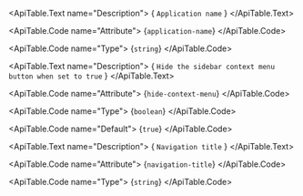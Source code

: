 <ApiTable id="property-applicationName">
  <ApiTable.PropertyHeader name="applicationName" singleFramework="">
  </ApiTable.PropertyHeader>

  <ApiTable.Text name="Description">
    { `Application name` }
  </ApiTable.Text>

  <ApiTable.Code name="Attribute">
    {`application-name`}
  </ApiTable.Code>

  <ApiTable.Code name="Type">
   {`string`}
  </ApiTable.Code>


</ApiTable>
<ApiTable id="property-hideContextMenu">
  <ApiTable.PropertyHeader name="hideContextMenu" singleFramework="">
  </ApiTable.PropertyHeader>

  <ApiTable.Text name="Description">
    { `Hide the sidebar context menu button when set to true` }
  </ApiTable.Text>

  <ApiTable.Code name="Attribute">
    {`hide-context-menu`}
  </ApiTable.Code>

  <ApiTable.Code name="Type">
   {`boolean`}
  </ApiTable.Code>

  <ApiTable.Code name="Default">
    {`true`}
  </ApiTable.Code>

</ApiTable>
<ApiTable id="property-navigationTitle">
  <ApiTable.PropertyHeader name="navigationTitle" singleFramework="">
  </ApiTable.PropertyHeader>

  <ApiTable.Text name="Description">
    { `Navigation title` }
  </ApiTable.Text>

  <ApiTable.Code name="Attribute">
    {`navigation-title`}
  </ApiTable.Code>

  <ApiTable.Code name="Type">
   {`string`}
  </ApiTable.Code>


</ApiTable>
